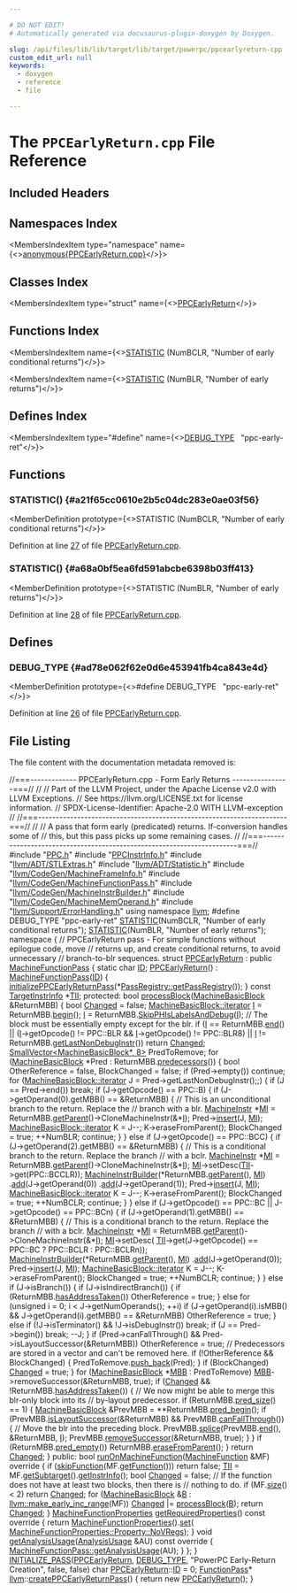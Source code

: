 ```yaml
---

# DO NOT EDIT!
# Automatically generated via docusaurus-plugin-doxygen by Doxygen.

slug: /api/files/lib/lib/target/lib/target/powerpc/ppcearlyreturn-cpp
custom_edit_url: null
keywords:
  - doxygen
  - reference
  - file

---
```





# The `PPCEarlyReturn.cpp` File Reference

<DoxygenPage pluginConfig={pluginConfig}>



## Included Headers

<IncludesList>
<IncludesListItem
  filePath="PPC.h"
  permalink="/docs/api/files/lib/lib/target/lib/target/powerpc/ppc-h"
  isLocal="true" />
<IncludesListItem
  filePath="PPCInstrInfo.h"
  permalink="/docs/api/files/lib/lib/target/lib/target/powerpc/ppcinstrinfo-h"
  isLocal="true" />
<IncludesListItem
  filePath="llvm/ADT/STLExtras.h"
  permalink="/docs/api/files/include/include/llvm/include/llvm/adt/stlextras-h"
  isLocal="true" />
<IncludesListItem
  filePath="llvm/ADT/Statistic.h"
  permalink="/docs/api/files/include/include/llvm/include/llvm/adt/statistic-h"
  isLocal="true" />
<IncludesListItem
  filePath="llvm/CodeGen/MachineFrameInfo.h"
  permalink="/docs/api/files/include/include/llvm/include/llvm/codegen/machineframeinfo-h"
  isLocal="true" />
<IncludesListItem
  filePath="llvm/CodeGen/MachineFunctionPass.h"
  permalink="/docs/api/files/include/include/llvm/include/llvm/codegen/machinefunctionpass-h"
  isLocal="true" />
<IncludesListItem
  filePath="llvm/CodeGen/MachineInstrBuilder.h"
  permalink="/docs/api/files/include/include/llvm/include/llvm/codegen/machineinstrbuilder-h"
  isLocal="true" />
<IncludesListItem
  filePath="llvm/CodeGen/MachineMemOperand.h"
  permalink="/docs/api/files/include/include/llvm/include/llvm/codegen/machinememoperand-h"
  isLocal="true" />
<IncludesListItem
  filePath="llvm/Support/ErrorHandling.h"
  permalink="/docs/api/files/include/include/llvm/include/llvm/support/errorhandling-h"
  isLocal="true" />
</IncludesList>

## Namespaces Index

<MembersIndex>

<MembersIndexItem
  type="namespace"
  name={<><a href="/docs/api/namespaces/anonymous-ppcearlyreturn-cpp-">anonymous&#123;PPCEarlyReturn.cpp&#125;</a></>}>
</MembersIndexItem>

</MembersIndex>

## Classes Index

<MembersIndex>

<MembersIndexItem
  type="struct"
  name={<><a href="/docs/api/structs/anonymous-namespace-ppcearlyreturn-cpp-/ppcearlyreturn">PPCEarlyReturn</a></>}>
</MembersIndexItem>

</MembersIndex>

## Functions Index

<MembersIndex>

<MembersIndexItem
  name={<><a href="#a21f65cc0610e2b5c04dc283e0ae03f56">STATISTIC</a> (NumBCLR, &quot;Number of early conditional returns&quot;)</>}>
</MembersIndexItem>

<MembersIndexItem
  name={<><a href="#a68a0bf5ea6fd591abcbe6398b03ff413">STATISTIC</a> (NumBLR, &quot;Number of early returns&quot;)</>}>
</MembersIndexItem>

</MembersIndex>

## Defines Index

<MembersIndex>

<MembersIndexItem
  type="#define"
  name={<><a href="#ad78e062f62e0d6e453941fb4ca843e4d">DEBUG&#95;TYPE</a>&nbsp;&nbsp;&nbsp;&quot;ppc-early-ret&quot;</>}>
</MembersIndexItem>

</MembersIndex>


<SectionDefinition>

## Functions

### STATISTIC() {#a21f65cc0610e2b5c04dc283e0ae03f56}

<MemberDefinition
  prototype={<>STATISTIC (NumBCLR, &quot;Number of early conditional returns&quot;)</>}>

Definition at line <a href="#l00027">27</a> of file <a href="/docs/api/files/lib/lib/target/lib/target/powerpc/ppcearlyreturn-cpp">PPCEarlyReturn.cpp</a>.
</MemberDefinition>

### STATISTIC() {#a68a0bf5ea6fd591abcbe6398b03ff413}

<MemberDefinition
  prototype={<>STATISTIC (NumBLR, &quot;Number of early returns&quot;)</>}>

Definition at line <a href="#l00028">28</a> of file <a href="/docs/api/files/lib/lib/target/lib/target/powerpc/ppcearlyreturn-cpp">PPCEarlyReturn.cpp</a>.
</MemberDefinition>

</SectionDefinition>

<SectionDefinition>

## Defines

### DEBUG&#95;TYPE {#ad78e062f62e0d6e453941fb4ca843e4d}

<MemberDefinition
  prototype={<>#define DEBUG&#95;TYPE&nbsp;&nbsp;&nbsp;&quot;ppc-early-ret&quot;</>}>

Definition at line <a href="#l00026">26</a> of file <a href="/docs/api/files/lib/lib/target/lib/target/powerpc/ppcearlyreturn-cpp">PPCEarlyReturn.cpp</a>.
</MemberDefinition>

</SectionDefinition>

## File Listing

The file content with the documentation metadata removed is:

<ProgramListing>

<Link id="l00001" /><CodeLine lineNumber="1"><Highlight kind="comment">//===------------- PPCEarlyReturn.cpp - Form Early Returns ----------------===//</Highlight><Highlight kind="normal"></Highlight></CodeLine>
<Link id="l00002" /><CodeLine lineNumber="2"><Highlight kind="normal"></Highlight><Highlight kind="comment">//</Highlight><Highlight kind="normal"></Highlight></CodeLine>
<Link id="l00003" /><CodeLine lineNumber="3"><Highlight kind="normal"></Highlight><Highlight kind="comment">// Part of the LLVM Project, under the Apache License v2.0 with LLVM Exceptions.</Highlight><Highlight kind="normal"></Highlight></CodeLine>
<Link id="l00004" /><CodeLine lineNumber="4"><Highlight kind="normal"></Highlight><Highlight kind="comment">// See https://llvm.org/LICENSE.txt for license information.</Highlight><Highlight kind="normal"></Highlight></CodeLine>
<Link id="l00005" /><CodeLine lineNumber="5"><Highlight kind="normal"></Highlight><Highlight kind="comment">// SPDX-License-Identifier: Apache-2.0 WITH LLVM-exception</Highlight><Highlight kind="normal"></Highlight></CodeLine>
<Link id="l00006" /><CodeLine lineNumber="6"><Highlight kind="normal"></Highlight><Highlight kind="comment">//</Highlight><Highlight kind="normal"></Highlight></CodeLine>
<Link id="l00007" /><CodeLine lineNumber="7"><Highlight kind="normal"></Highlight><Highlight kind="comment">//===----------------------------------------------------------------------===//</Highlight><Highlight kind="normal"></Highlight></CodeLine>
<Link id="l00008" /><CodeLine lineNumber="8"><Highlight kind="normal"></Highlight><Highlight kind="comment">//</Highlight><Highlight kind="normal"></Highlight></CodeLine>
<Link id="l00009" /><CodeLine lineNumber="9"><Highlight kind="normal"></Highlight><Highlight kind="comment">// A pass that form early (predicated) returns. If-conversion handles some of</Highlight><Highlight kind="normal"></Highlight></CodeLine>
<Link id="l00010" /><CodeLine lineNumber="10"><Highlight kind="normal"></Highlight><Highlight kind="comment">// this, but this pass picks up some remaining cases.</Highlight><Highlight kind="normal"></Highlight></CodeLine>
<Link id="l00011" /><CodeLine lineNumber="11"><Highlight kind="normal"></Highlight><Highlight kind="comment">//</Highlight><Highlight kind="normal"></Highlight></CodeLine>
<Link id="l00012" /><CodeLine lineNumber="12"><Highlight kind="normal"></Highlight><Highlight kind="comment">//===----------------------------------------------------------------------===//</Highlight><Highlight kind="normal"></Highlight></CodeLine>
<Link id="l00013" /><CodeLine lineNumber="13"><Highlight kind="normal"></Highlight></CodeLine>
<Link id="l00014" /><CodeLine lineNumber="14"><Highlight kind="normal"></Highlight><Highlight kind="preprocessor">#include &quot;<a href="/docs/api/files/lib/lib/target/lib/target/powerpc/ppc-h">PPC.h</a>&quot;</Highlight><Highlight kind="normal"></Highlight></CodeLine>
<Link id="l00015" /><CodeLine lineNumber="15"><Highlight kind="normal"></Highlight><Highlight kind="preprocessor">#include &quot;<a href="/docs/api/files/lib/lib/target/lib/target/powerpc/ppcinstrinfo-h">PPCInstrInfo.h</a>&quot;</Highlight><Highlight kind="normal"></Highlight></CodeLine>
<Link id="l00016" /><CodeLine lineNumber="16"><Highlight kind="normal"></Highlight><Highlight kind="preprocessor">#include &quot;<a href="/docs/api/files/include/include/llvm/include/llvm/adt/stlextras-h">llvm/ADT/STLExtras.h</a>&quot;</Highlight><Highlight kind="normal"></Highlight></CodeLine>
<Link id="l00017" /><CodeLine lineNumber="17"><Highlight kind="normal"></Highlight><Highlight kind="preprocessor">#include &quot;<a href="/docs/api/files/include/include/llvm/include/llvm/adt/statistic-h">llvm/ADT/Statistic.h</a>&quot;</Highlight><Highlight kind="normal"></Highlight></CodeLine>
<Link id="l00018" /><CodeLine lineNumber="18"><Highlight kind="normal"></Highlight><Highlight kind="preprocessor">#include &quot;<a href="/docs/api/files/include/include/llvm/include/llvm/codegen/machineframeinfo-h">llvm/CodeGen/MachineFrameInfo.h</a>&quot;</Highlight><Highlight kind="normal"></Highlight></CodeLine>
<Link id="l00019" /><CodeLine lineNumber="19"><Highlight kind="normal"></Highlight><Highlight kind="preprocessor">#include &quot;<a href="/docs/api/files/include/include/llvm/include/llvm/codegen/machinefunctionpass-h">llvm/CodeGen/MachineFunctionPass.h</a>&quot;</Highlight><Highlight kind="normal"></Highlight></CodeLine>
<Link id="l00020" /><CodeLine lineNumber="20"><Highlight kind="normal"></Highlight><Highlight kind="preprocessor">#include &quot;<a href="/docs/api/files/include/include/llvm/include/llvm/codegen/machineinstrbuilder-h">llvm/CodeGen/MachineInstrBuilder.h</a>&quot;</Highlight><Highlight kind="normal"></Highlight></CodeLine>
<Link id="l00021" /><CodeLine lineNumber="21"><Highlight kind="normal"></Highlight><Highlight kind="preprocessor">#include &quot;<a href="/docs/api/files/include/include/llvm/include/llvm/codegen/machinememoperand-h">llvm/CodeGen/MachineMemOperand.h</a>&quot;</Highlight><Highlight kind="normal"></Highlight></CodeLine>
<Link id="l00022" /><CodeLine lineNumber="22"><Highlight kind="normal"></Highlight><Highlight kind="preprocessor">#include &quot;<a href="/docs/api/files/include/include/llvm/include/llvm/support/errorhandling-h">llvm/Support/ErrorHandling.h</a>&quot;</Highlight><Highlight kind="normal"></Highlight></CodeLine>
<Link id="l00023" /><CodeLine lineNumber="23"><Highlight kind="normal"></Highlight></CodeLine>
<Link id="l00024" /><CodeLine lineNumber="24"><Highlight kind="normal"></Highlight><Highlight kind="keyword">using namespace </Highlight><Highlight kind="normal"><a href="/docs/api/namespaces/llvm">llvm</a>;</Highlight></CodeLine>
<Link id="l00025" /><CodeLine lineNumber="25"><Highlight kind="normal"></Highlight></CodeLine>
<Link id="l00026" /><CodeLine lineNumber="26" lineLink="#ad78e062f62e0d6e453941fb4ca843e4d"><Highlight kind="normal"></Highlight><Highlight kind="preprocessor">#define DEBUG&#95;TYPE &quot;ppc-early-ret&quot;</Highlight><Highlight kind="normal"></Highlight></CodeLine>
<Link id="l00027" /><CodeLine lineNumber="27" lineLink="#a21f65cc0610e2b5c04dc283e0ae03f56"><Highlight kind="normal"><a href="/docs/api/files/include/include/llvm/include/llvm/adt/statistic-h/#ad6117415b93e5675d5a6c8e1855b3b2f">STATISTIC</a>(NumBCLR, </Highlight><Highlight kind="stringliteral">&quot;Number of early conditional returns&quot;</Highlight><Highlight kind="normal">);</Highlight></CodeLine>
<Link id="l00028" /><CodeLine lineNumber="28" lineLink="#a68a0bf5ea6fd591abcbe6398b03ff413"><Highlight kind="normal"><a href="/docs/api/files/include/include/llvm/include/llvm/adt/statistic-h/#ad6117415b93e5675d5a6c8e1855b3b2f">STATISTIC</a>(NumBLR,  </Highlight><Highlight kind="stringliteral">&quot;Number of early returns&quot;</Highlight><Highlight kind="normal">);</Highlight></CodeLine>
<Link id="l00029" /><CodeLine lineNumber="29"><Highlight kind="normal"></Highlight></CodeLine>
<Link id="l00030" /><CodeLine lineNumber="30" lineLink="/docs/api/namespaces/anonymous-ppcearlyreturn-cpp-"><Highlight kind="normal"></Highlight><Highlight kind="keyword">namespace </Highlight><Highlight kind="normal">&#123;</Highlight></CodeLine>
<Link id="l00031" /><CodeLine lineNumber="31"><Highlight kind="normal">  </Highlight><Highlight kind="comment">// PPCEarlyReturn pass - For simple functions without epilogue code, move</Highlight><Highlight kind="normal"></Highlight></CodeLine>
<Link id="l00032" /><CodeLine lineNumber="32"><Highlight kind="normal">  </Highlight><Highlight kind="comment">// returns up, and create conditional returns, to avoid unnecessary</Highlight><Highlight kind="normal"></Highlight></CodeLine>
<Link id="l00033" /><CodeLine lineNumber="33"><Highlight kind="normal">  </Highlight><Highlight kind="comment">// branch-to-blr sequences.</Highlight><Highlight kind="normal"></Highlight></CodeLine>
<Link id="l00034" /><CodeLine lineNumber="34" lineLink="/docs/api/structs/anonymous-namespace-ppcearlyreturn-cpp-/ppcearlyreturn"><Highlight kind="normal">  </Highlight><Highlight kind="keyword">struct </Highlight><Highlight kind="normal"><a href="/docs/api/structs/anonymous-namespace-ppcearlyreturn-cpp-/ppcearlyreturn/#ad9c33ece6c51bcb4178dd310cf979e34">PPCEarlyReturn</a> : </Highlight><Highlight kind="keyword">public</Highlight><Highlight kind="normal"> <a href="/docs/api/classes/llvm/machinefunctionpass/#a29c81d2386f4a727c6d33413807530c8">MachineFunctionPass</a> &#123;</Highlight></CodeLine>
<Link id="l00035" /><CodeLine lineNumber="35" lineLink="/docs/api/structs/anonymous-namespace-ppcearlyreturn-cpp-/ppcearlyreturn/#a2d5b9d506e9f66ed99118716cdff832d"><Highlight kind="normal">    </Highlight><Highlight kind="keyword">static</Highlight><Highlight kind="normal"> </Highlight><Highlight kind="keywordtype">char</Highlight><Highlight kind="normal"> <a href="/docs/api/structs/anonymous-namespace-ppcearlyreturn-cpp-/ppcearlyreturn/#a2d5b9d506e9f66ed99118716cdff832d">ID</a>;</Highlight></CodeLine>
<Link id="l00036" /><CodeLine lineNumber="36" lineLink="/docs/api/structs/anonymous-namespace-ppcearlyreturn-cpp-/ppcearlyreturn/#ad9c33ece6c51bcb4178dd310cf979e34"><Highlight kind="normal">    <a href="/docs/api/structs/anonymous-namespace-ppcearlyreturn-cpp-/ppcearlyreturn/#ad9c33ece6c51bcb4178dd310cf979e34">PPCEarlyReturn</a>() : <a href="/docs/api/classes/llvm/machinefunctionpass/#a29c81d2386f4a727c6d33413807530c8">MachineFunctionPass</a>(<a href="/docs/api/structs/anonymous-namespace-ppcearlyreturn-cpp-/ppcearlyreturn/#a2d5b9d506e9f66ed99118716cdff832d">ID</a>) &#123;</Highlight></CodeLine>
<Link id="l00037" /><CodeLine lineNumber="37"><Highlight kind="normal">      <a href="/docs/api/namespaces/llvm/#a8e8e0d72a96950f105462783416e37e9">initializePPCEarlyReturnPass</a>(&#42;<a href="/docs/api/classes/llvm/passregistry/#a05a729900b76c89e808c6c3094921b2f">PassRegistry::getPassRegistry</a>());</Highlight></CodeLine>
<Link id="l00038" /><CodeLine lineNumber="38"><Highlight kind="normal">    &#125;</Highlight></CodeLine>
<Link id="l00039" /><CodeLine lineNumber="39"><Highlight kind="normal"></Highlight></CodeLine>
<Link id="l00040" /><CodeLine lineNumber="40" lineLink="/docs/api/structs/anonymous-namespace-ppcearlyreturn-cpp-/ppcearlyreturn/#a80d107c040b31fe437df41a3e35c21c9"><Highlight kind="normal">    </Highlight><Highlight kind="keyword">const</Highlight><Highlight kind="normal"> <a href="/docs/api/classes/llvm/targetinstrinfo">TargetInstrInfo</a> &#42;<a href="/docs/api/structs/anonymous-namespace-ppcearlyreturn-cpp-/ppcearlyreturn/#a80d107c040b31fe437df41a3e35c21c9">TII</a>;</Highlight></CodeLine>
<Link id="l00041" /><CodeLine lineNumber="41"><Highlight kind="normal"></Highlight></CodeLine>
<Link id="l00042" /><CodeLine lineNumber="42"><Highlight kind="normal"></Highlight><Highlight kind="keyword">protected</Highlight><Highlight kind="normal">:</Highlight></CodeLine>
<Link id="l00043" /><CodeLine lineNumber="43" lineLink="/docs/api/structs/anonymous-namespace-ppcearlyreturn-cpp-/ppcearlyreturn/#ae036500138a9ae1567af6b28547cf045"><Highlight kind="normal">    </Highlight><Highlight kind="keywordtype">bool</Highlight><Highlight kind="normal"> <a href="/docs/api/structs/anonymous-namespace-ppcearlyreturn-cpp-/ppcearlyreturn/#ae036500138a9ae1567af6b28547cf045">processBlock</a>(<a href="/docs/api/classes/llvm/machinebasicblock">MachineBasicBlock</a> &amp;ReturnMBB) &#123;</Highlight></CodeLine>
<Link id="l00044" /><CodeLine lineNumber="44"><Highlight kind="normal">      </Highlight><Highlight kind="keywordtype">bool</Highlight><Highlight kind="normal"> <a href="/docs/api/groups/arcopt/#gaa57b1a4e6a1c79233913139635169cf1">Changed</a> = </Highlight><Highlight kind="keyword">false</Highlight><Highlight kind="normal">;</Highlight></CodeLine>
<Link id="l00045" /><CodeLine lineNumber="45"><Highlight kind="normal"></Highlight></CodeLine>
<Link id="l00046" /><CodeLine lineNumber="46"><Highlight kind="normal">      <a href="/docs/api/classes/llvm/machinebasicblock/#ae34c996b58df9b9ce6695a0c8b70c533">MachineBasicBlock::iterator</a> <a href="/docs/api/files/lib/lib/support/md5-cpp/#ac0eafdc9ee161b71e7af98af736952fd">I</a> = ReturnMBB.<a href="/docs/api/classes/llvm/machinebasicblock/#ab2d91e7bec944efcbc39d8e30644f111">begin</a>();</Highlight></CodeLine>
<Link id="l00047" /><CodeLine lineNumber="47"><Highlight kind="normal">      <a href="/docs/api/files/lib/lib/support/md5-cpp/#ac0eafdc9ee161b71e7af98af736952fd">I</a> = ReturnMBB.<a href="/docs/api/classes/llvm/machinebasicblock/#a5d8a45757c9861d499cba1a0d54e2c1e">SkipPHIsLabelsAndDebug</a>(<a href="/docs/api/files/lib/lib/support/md5-cpp/#ac0eafdc9ee161b71e7af98af736952fd">I</a>);</Highlight></CodeLine>
<Link id="l00048" /><CodeLine lineNumber="48"><Highlight kind="normal"></Highlight></CodeLine>
<Link id="l00049" /><CodeLine lineNumber="49"><Highlight kind="normal">      </Highlight><Highlight kind="comment">// The block must be essentially empty except for the blr.</Highlight><Highlight kind="normal"></Highlight></CodeLine>
<Link id="l00050" /><CodeLine lineNumber="50"><Highlight kind="normal">      </Highlight><Highlight kind="keywordflow">if</Highlight><Highlight kind="normal"> (<a href="/docs/api/files/lib/lib/support/md5-cpp/#ac0eafdc9ee161b71e7af98af736952fd">I</a> == ReturnMBB.<a href="/docs/api/classes/llvm/machinebasicblock/#acbc921830578e2741be6549db716c0ce">end</a>() ||</Highlight></CodeLine>
<Link id="l00051" /><CodeLine lineNumber="51"><Highlight kind="normal">          (<a href="/docs/api/files/lib/lib/support/md5-cpp/#ac0eafdc9ee161b71e7af98af736952fd">I</a>-&gt;getOpcode() != PPC::BLR &amp;&amp; <a href="/docs/api/files/lib/lib/support/md5-cpp/#ac0eafdc9ee161b71e7af98af736952fd">I</a>-&gt;getOpcode() != PPC::BLR8) ||</Highlight></CodeLine>
<Link id="l00052" /><CodeLine lineNumber="52"><Highlight kind="normal">          <a href="/docs/api/files/lib/lib/support/md5-cpp/#ac0eafdc9ee161b71e7af98af736952fd">I</a> != ReturnMBB.<a href="/docs/api/classes/llvm/machinebasicblock/#ab8d7b8ff6803133d567fd4240e6364ce">getLastNonDebugInstr</a>())</Highlight></CodeLine>
<Link id="l00053" /><CodeLine lineNumber="53"><Highlight kind="normal">        </Highlight><Highlight kind="keywordflow">return</Highlight><Highlight kind="normal"> <a href="/docs/api/groups/arcopt/#gaa57b1a4e6a1c79233913139635169cf1">Changed</a>;</Highlight></CodeLine>
<Link id="l00054" /><CodeLine lineNumber="54"><Highlight kind="normal"></Highlight></CodeLine>
<Link id="l00055" /><CodeLine lineNumber="55"><Highlight kind="normal">      <a href="/docs/api/classes/llvm/smallvector">SmallVector&lt;MachineBasicBlock&#42;, 8&gt;</a> PredToRemove;</Highlight></CodeLine>
<Link id="l00056" /><CodeLine lineNumber="56"><Highlight kind="normal">      </Highlight><Highlight kind="keywordflow">for</Highlight><Highlight kind="normal"> (<a href="/docs/api/classes/llvm/machinebasicblock">MachineBasicBlock</a> &#42;Pred : ReturnMBB.<a href="/docs/api/classes/llvm/machinebasicblock/#addd80df79ba902914c7d8a52e3896b79">predecessors</a>()) &#123;</Highlight></CodeLine>
<Link id="l00057" /><CodeLine lineNumber="57"><Highlight kind="normal">        </Highlight><Highlight kind="keywordtype">bool</Highlight><Highlight kind="normal"> OtherReference = </Highlight><Highlight kind="keyword">false</Highlight><Highlight kind="normal">, BlockChanged = </Highlight><Highlight kind="keyword">false</Highlight><Highlight kind="normal">;</Highlight></CodeLine>
<Link id="l00058" /><CodeLine lineNumber="58"><Highlight kind="normal"></Highlight></CodeLine>
<Link id="l00059" /><CodeLine lineNumber="59"><Highlight kind="normal">        </Highlight><Highlight kind="keywordflow">if</Highlight><Highlight kind="normal"> (Pred-&gt;empty())</Highlight></CodeLine>
<Link id="l00060" /><CodeLine lineNumber="60"><Highlight kind="normal">          </Highlight><Highlight kind="keywordflow">continue</Highlight><Highlight kind="normal">;</Highlight></CodeLine>
<Link id="l00061" /><CodeLine lineNumber="61"><Highlight kind="normal"></Highlight></CodeLine>
<Link id="l00062" /><CodeLine lineNumber="62"><Highlight kind="normal">        </Highlight><Highlight kind="keywordflow">for</Highlight><Highlight kind="normal"> (<a href="/docs/api/classes/llvm/machinebasicblock/#ae34c996b58df9b9ce6695a0c8b70c533">MachineBasicBlock::iterator</a> J = Pred-&gt;getLastNonDebugInstr();;) &#123;</Highlight></CodeLine>
<Link id="l00063" /><CodeLine lineNumber="63"><Highlight kind="normal">          </Highlight><Highlight kind="keywordflow">if</Highlight><Highlight kind="normal"> (J == Pred-&gt;end())</Highlight></CodeLine>
<Link id="l00064" /><CodeLine lineNumber="64"><Highlight kind="normal">            </Highlight><Highlight kind="keywordflow">break</Highlight><Highlight kind="normal">;</Highlight></CodeLine>
<Link id="l00065" /><CodeLine lineNumber="65"><Highlight kind="normal"></Highlight></CodeLine>
<Link id="l00066" /><CodeLine lineNumber="66"><Highlight kind="normal">          </Highlight><Highlight kind="keywordflow">if</Highlight><Highlight kind="normal"> (J-&gt;getOpcode() == PPC::B) &#123;</Highlight></CodeLine>
<Link id="l00067" /><CodeLine lineNumber="67"><Highlight kind="normal">            </Highlight><Highlight kind="keywordflow">if</Highlight><Highlight kind="normal"> (J-&gt;getOperand(0).getMBB() == &amp;ReturnMBB) &#123;</Highlight></CodeLine>
<Link id="l00068" /><CodeLine lineNumber="68"><Highlight kind="normal">              </Highlight><Highlight kind="comment">// This is an unconditional branch to the return. Replace the</Highlight><Highlight kind="normal"></Highlight></CodeLine>
<Link id="l00069" /><CodeLine lineNumber="69"><Highlight kind="normal">              </Highlight><Highlight kind="comment">// branch with a blr.</Highlight><Highlight kind="normal"></Highlight></CodeLine>
<Link id="l00070" /><CodeLine lineNumber="70"><Highlight kind="normal">              <a href="/docs/api/classes/llvm/machineinstr">MachineInstr</a> &#42;<a href="/docs/api/files/lib/lib/codegen/lib/codegen/globalisel/irtranslator-cpp/#abe44dfdea65b4f7e11e0a608ab708b76">MI</a> = ReturnMBB.<a href="/docs/api/classes/llvm/machinebasicblock/#acf6442108e21e7e5379feb8962de65b7">getParent</a>()-&gt;CloneMachineInstr(&amp;&#42;<a href="/docs/api/files/lib/lib/support/md5-cpp/#ac0eafdc9ee161b71e7af98af736952fd">I</a>);</Highlight></CodeLine>
<Link id="l00071" /><CodeLine lineNumber="71"><Highlight kind="normal">              Pred-&gt;<a href="/docs/api/classes/llvm/machinefunction/#af4c0db6d503e0ba3b8e44067023ffbba">insert</a>(J, <a href="/docs/api/files/lib/lib/codegen/lib/codegen/globalisel/irtranslator-cpp/#abe44dfdea65b4f7e11e0a608ab708b76">MI</a>);</Highlight></CodeLine>
<Link id="l00072" /><CodeLine lineNumber="72"><Highlight kind="normal"></Highlight></CodeLine>
<Link id="l00073" /><CodeLine lineNumber="73"><Highlight kind="normal">              <a href="/docs/api/classes/llvm/machinebasicblock/#ae34c996b58df9b9ce6695a0c8b70c533">MachineBasicBlock::iterator</a> K = J--;</Highlight></CodeLine>
<Link id="l00074" /><CodeLine lineNumber="74"><Highlight kind="normal">              K-&gt;eraseFromParent();</Highlight></CodeLine>
<Link id="l00075" /><CodeLine lineNumber="75"><Highlight kind="normal">              BlockChanged = </Highlight><Highlight kind="keyword">true</Highlight><Highlight kind="normal">;</Highlight></CodeLine>
<Link id="l00076" /><CodeLine lineNumber="76"><Highlight kind="normal">              ++NumBLR;</Highlight></CodeLine>
<Link id="l00077" /><CodeLine lineNumber="77"><Highlight kind="normal">              </Highlight><Highlight kind="keywordflow">continue</Highlight><Highlight kind="normal">;</Highlight></CodeLine>
<Link id="l00078" /><CodeLine lineNumber="78"><Highlight kind="normal">            &#125;</Highlight></CodeLine>
<Link id="l00079" /><CodeLine lineNumber="79"><Highlight kind="normal">          &#125; </Highlight><Highlight kind="keywordflow">else</Highlight><Highlight kind="normal"> </Highlight><Highlight kind="keywordflow">if</Highlight><Highlight kind="normal"> (J-&gt;getOpcode() == PPC::BCC) &#123;</Highlight></CodeLine>
<Link id="l00080" /><CodeLine lineNumber="80"><Highlight kind="normal">            </Highlight><Highlight kind="keywordflow">if</Highlight><Highlight kind="normal"> (J-&gt;getOperand(2).getMBB() == &amp;ReturnMBB) &#123;</Highlight></CodeLine>
<Link id="l00081" /><CodeLine lineNumber="81"><Highlight kind="normal">              </Highlight><Highlight kind="comment">// This is a conditional branch to the return. Replace the branch</Highlight><Highlight kind="normal"></Highlight></CodeLine>
<Link id="l00082" /><CodeLine lineNumber="82"><Highlight kind="normal">              </Highlight><Highlight kind="comment">// with a bclr.</Highlight><Highlight kind="normal"></Highlight></CodeLine>
<Link id="l00083" /><CodeLine lineNumber="83"><Highlight kind="normal">              <a href="/docs/api/classes/llvm/machineinstr">MachineInstr</a> &#42;<a href="/docs/api/files/lib/lib/codegen/lib/codegen/globalisel/irtranslator-cpp/#abe44dfdea65b4f7e11e0a608ab708b76">MI</a> = ReturnMBB.<a href="/docs/api/classes/llvm/machinebasicblock/#acf6442108e21e7e5379feb8962de65b7">getParent</a>()-&gt;CloneMachineInstr(&amp;&#42;<a href="/docs/api/files/lib/lib/support/md5-cpp/#ac0eafdc9ee161b71e7af98af736952fd">I</a>);</Highlight></CodeLine>
<Link id="l00084" /><CodeLine lineNumber="84"><Highlight kind="normal">              <a href="/docs/api/files/lib/lib/codegen/lib/codegen/globalisel/irtranslator-cpp/#abe44dfdea65b4f7e11e0a608ab708b76">MI</a>-&gt;setDesc(<a href="/docs/api/structs/anonymous-namespace-ppcearlyreturn-cpp-/ppcearlyreturn/#a80d107c040b31fe437df41a3e35c21c9">TII</a>-&gt;get(PPC::BCCLR));</Highlight></CodeLine>
<Link id="l00085" /><CodeLine lineNumber="85"><Highlight kind="normal">              <a href="/docs/api/classes/llvm/machineinstrbuilder">MachineInstrBuilder</a>(&#42;ReturnMBB.<a href="/docs/api/classes/llvm/machinebasicblock/#acf6442108e21e7e5379feb8962de65b7">getParent</a>(), <a href="/docs/api/files/lib/lib/codegen/lib/codegen/globalisel/irtranslator-cpp/#abe44dfdea65b4f7e11e0a608ab708b76">MI</a>)</Highlight></CodeLine>
<Link id="l00086" /><CodeLine lineNumber="86"><Highlight kind="normal">                  .<a href="/docs/api/classes/llvm/machineinstrbuilder/#a713eab58694282971c413a0d6de5975c">add</a>(J-&gt;getOperand(0))</Highlight></CodeLine>
<Link id="l00087" /><CodeLine lineNumber="87"><Highlight kind="normal">                  .<a href="/docs/api/classes/llvm/machineinstrbuilder/#a713eab58694282971c413a0d6de5975c">add</a>(J-&gt;getOperand(1));</Highlight></CodeLine>
<Link id="l00088" /><CodeLine lineNumber="88"><Highlight kind="normal">              Pred-&gt;<a href="/docs/api/classes/llvm/machineinstr/#a904f484cd7cfe20a0e7673399c88cc3c">insert</a>(J, <a href="/docs/api/files/lib/lib/codegen/lib/codegen/globalisel/irtranslator-cpp/#abe44dfdea65b4f7e11e0a608ab708b76">MI</a>);</Highlight></CodeLine>
<Link id="l00089" /><CodeLine lineNumber="89"><Highlight kind="normal"></Highlight></CodeLine>
<Link id="l00090" /><CodeLine lineNumber="90"><Highlight kind="normal">              <a href="/docs/api/classes/llvm/machinebasicblock/#ae34c996b58df9b9ce6695a0c8b70c533">MachineBasicBlock::iterator</a> K = J--;</Highlight></CodeLine>
<Link id="l00091" /><CodeLine lineNumber="91"><Highlight kind="normal">              K-&gt;eraseFromParent();</Highlight></CodeLine>
<Link id="l00092" /><CodeLine lineNumber="92"><Highlight kind="normal">              BlockChanged = </Highlight><Highlight kind="keyword">true</Highlight><Highlight kind="normal">;</Highlight></CodeLine>
<Link id="l00093" /><CodeLine lineNumber="93"><Highlight kind="normal">              ++NumBCLR;</Highlight></CodeLine>
<Link id="l00094" /><CodeLine lineNumber="94"><Highlight kind="normal">              </Highlight><Highlight kind="keywordflow">continue</Highlight><Highlight kind="normal">;</Highlight></CodeLine>
<Link id="l00095" /><CodeLine lineNumber="95"><Highlight kind="normal">            &#125;</Highlight></CodeLine>
<Link id="l00096" /><CodeLine lineNumber="96"><Highlight kind="normal">          &#125; </Highlight><Highlight kind="keywordflow">else</Highlight><Highlight kind="normal"> </Highlight><Highlight kind="keywordflow">if</Highlight><Highlight kind="normal"> (J-&gt;getOpcode() == PPC::BC || J-&gt;getOpcode() == PPC::BCn) &#123;</Highlight></CodeLine>
<Link id="l00097" /><CodeLine lineNumber="97"><Highlight kind="normal">            </Highlight><Highlight kind="keywordflow">if</Highlight><Highlight kind="normal"> (J-&gt;getOperand(1).getMBB() == &amp;ReturnMBB) &#123;</Highlight></CodeLine>
<Link id="l00098" /><CodeLine lineNumber="98"><Highlight kind="normal">              </Highlight><Highlight kind="comment">// This is a conditional branch to the return. Replace the branch</Highlight><Highlight kind="normal"></Highlight></CodeLine>
<Link id="l00099" /><CodeLine lineNumber="99"><Highlight kind="normal">              </Highlight><Highlight kind="comment">// with a bclr.</Highlight><Highlight kind="normal"></Highlight></CodeLine>
<Link id="l00100" /><CodeLine lineNumber="100"><Highlight kind="normal">              <a href="/docs/api/classes/llvm/machineinstr">MachineInstr</a> &#42;<a href="/docs/api/files/lib/lib/codegen/lib/codegen/globalisel/irtranslator-cpp/#abe44dfdea65b4f7e11e0a608ab708b76">MI</a> = ReturnMBB.<a href="/docs/api/classes/llvm/machinebasicblock/#acf6442108e21e7e5379feb8962de65b7">getParent</a>()-&gt;CloneMachineInstr(&amp;&#42;<a href="/docs/api/files/lib/lib/support/md5-cpp/#ac0eafdc9ee161b71e7af98af736952fd">I</a>);</Highlight></CodeLine>
<Link id="l00101" /><CodeLine lineNumber="101"><Highlight kind="normal">              <a href="/docs/api/files/lib/lib/codegen/lib/codegen/globalisel/irtranslator-cpp/#abe44dfdea65b4f7e11e0a608ab708b76">MI</a>-&gt;setDesc(</Highlight></CodeLine>
<Link id="l00102" /><CodeLine lineNumber="102"><Highlight kind="normal">                  <a href="/docs/api/structs/anonymous-namespace-ppcearlyreturn-cpp-/ppcearlyreturn/#a80d107c040b31fe437df41a3e35c21c9">TII</a>-&gt;get(J-&gt;getOpcode() == PPC::BC ? PPC::BCLR : PPC::BCLRn));</Highlight></CodeLine>
<Link id="l00103" /><CodeLine lineNumber="103"><Highlight kind="normal">              <a href="/docs/api/classes/llvm/machineinstrbuilder">MachineInstrBuilder</a>(&#42;ReturnMBB.<a href="/docs/api/classes/llvm/machinebasicblock/#acf6442108e21e7e5379feb8962de65b7">getParent</a>(), <a href="/docs/api/files/lib/lib/codegen/lib/codegen/globalisel/irtranslator-cpp/#abe44dfdea65b4f7e11e0a608ab708b76">MI</a>)</Highlight></CodeLine>
<Link id="l00104" /><CodeLine lineNumber="104"><Highlight kind="normal">                  .<a href="/docs/api/classes/llvm/machineinstrbuilder/#a713eab58694282971c413a0d6de5975c">add</a>(J-&gt;getOperand(0));</Highlight></CodeLine>
<Link id="l00105" /><CodeLine lineNumber="105"><Highlight kind="normal">              Pred-&gt;<a href="/docs/api/classes/llvm/machineinstr/#a904f484cd7cfe20a0e7673399c88cc3c">insert</a>(J, <a href="/docs/api/files/lib/lib/codegen/lib/codegen/globalisel/irtranslator-cpp/#abe44dfdea65b4f7e11e0a608ab708b76">MI</a>);</Highlight></CodeLine>
<Link id="l00106" /><CodeLine lineNumber="106"><Highlight kind="normal"></Highlight></CodeLine>
<Link id="l00107" /><CodeLine lineNumber="107"><Highlight kind="normal">              <a href="/docs/api/classes/llvm/machinebasicblock/#ae34c996b58df9b9ce6695a0c8b70c533">MachineBasicBlock::iterator</a> K = J--;</Highlight></CodeLine>
<Link id="l00108" /><CodeLine lineNumber="108"><Highlight kind="normal">              K-&gt;eraseFromParent();</Highlight></CodeLine>
<Link id="l00109" /><CodeLine lineNumber="109"><Highlight kind="normal">              BlockChanged = </Highlight><Highlight kind="keyword">true</Highlight><Highlight kind="normal">;</Highlight></CodeLine>
<Link id="l00110" /><CodeLine lineNumber="110"><Highlight kind="normal">              ++NumBCLR;</Highlight></CodeLine>
<Link id="l00111" /><CodeLine lineNumber="111"><Highlight kind="normal">              </Highlight><Highlight kind="keywordflow">continue</Highlight><Highlight kind="normal">;</Highlight></CodeLine>
<Link id="l00112" /><CodeLine lineNumber="112"><Highlight kind="normal">            &#125;</Highlight></CodeLine>
<Link id="l00113" /><CodeLine lineNumber="113"><Highlight kind="normal">          &#125; </Highlight><Highlight kind="keywordflow">else</Highlight><Highlight kind="normal"> </Highlight><Highlight kind="keywordflow">if</Highlight><Highlight kind="normal"> (J-&gt;isBranch()) &#123;</Highlight></CodeLine>
<Link id="l00114" /><CodeLine lineNumber="114"><Highlight kind="normal">            </Highlight><Highlight kind="keywordflow">if</Highlight><Highlight kind="normal"> (J-&gt;isIndirectBranch()) &#123;</Highlight></CodeLine>
<Link id="l00115" /><CodeLine lineNumber="115"><Highlight kind="normal">              </Highlight><Highlight kind="keywordflow">if</Highlight><Highlight kind="normal"> (ReturnMBB.<a href="/docs/api/classes/llvm/machinebasicblock/#a86ae593fc791eda3aae24bd9d6df2322">hasAddressTaken</a>())</Highlight></CodeLine>
<Link id="l00116" /><CodeLine lineNumber="116"><Highlight kind="normal">                OtherReference = </Highlight><Highlight kind="keyword">true</Highlight><Highlight kind="normal">;</Highlight></CodeLine>
<Link id="l00117" /><CodeLine lineNumber="117"><Highlight kind="normal">            &#125; </Highlight><Highlight kind="keywordflow">else</Highlight><Highlight kind="normal"></Highlight></CodeLine>
<Link id="l00118" /><CodeLine lineNumber="118"><Highlight kind="normal">              </Highlight><Highlight kind="keywordflow">for</Highlight><Highlight kind="normal"> (</Highlight><Highlight kind="keywordtype">unsigned</Highlight><Highlight kind="normal"> i = 0; i &lt; J-&gt;getNumOperands(); ++i)</Highlight></CodeLine>
<Link id="l00119" /><CodeLine lineNumber="119"><Highlight kind="normal">                </Highlight><Highlight kind="keywordflow">if</Highlight><Highlight kind="normal"> (J-&gt;getOperand(i).isMBB() &amp;&amp;</Highlight></CodeLine>
<Link id="l00120" /><CodeLine lineNumber="120"><Highlight kind="normal">                    J-&gt;getOperand(i).getMBB() == &amp;ReturnMBB)</Highlight></CodeLine>
<Link id="l00121" /><CodeLine lineNumber="121"><Highlight kind="normal">                  OtherReference = </Highlight><Highlight kind="keyword">true</Highlight><Highlight kind="normal">;</Highlight></CodeLine>
<Link id="l00122" /><CodeLine lineNumber="122"><Highlight kind="normal">          &#125; </Highlight><Highlight kind="keywordflow">else</Highlight><Highlight kind="normal"> </Highlight><Highlight kind="keywordflow">if</Highlight><Highlight kind="normal"> (!J-&gt;isTerminator() &amp;&amp; !J-&gt;isDebugInstr())</Highlight></CodeLine>
<Link id="l00123" /><CodeLine lineNumber="123"><Highlight kind="normal">            </Highlight><Highlight kind="keywordflow">break</Highlight><Highlight kind="normal">;</Highlight></CodeLine>
<Link id="l00124" /><CodeLine lineNumber="124"><Highlight kind="normal"></Highlight></CodeLine>
<Link id="l00125" /><CodeLine lineNumber="125"><Highlight kind="normal">          </Highlight><Highlight kind="keywordflow">if</Highlight><Highlight kind="normal"> (J == Pred-&gt;begin())</Highlight></CodeLine>
<Link id="l00126" /><CodeLine lineNumber="126"><Highlight kind="normal">            </Highlight><Highlight kind="keywordflow">break</Highlight><Highlight kind="normal">;</Highlight></CodeLine>
<Link id="l00127" /><CodeLine lineNumber="127"><Highlight kind="normal"></Highlight></CodeLine>
<Link id="l00128" /><CodeLine lineNumber="128"><Highlight kind="normal">          --J;</Highlight></CodeLine>
<Link id="l00129" /><CodeLine lineNumber="129"><Highlight kind="normal">        &#125;</Highlight></CodeLine>
<Link id="l00130" /><CodeLine lineNumber="130"><Highlight kind="normal"></Highlight></CodeLine>
<Link id="l00131" /><CodeLine lineNumber="131"><Highlight kind="normal">        </Highlight><Highlight kind="keywordflow">if</Highlight><Highlight kind="normal"> (Pred-&gt;canFallThrough() &amp;&amp; Pred-&gt;isLayoutSuccessor(&amp;ReturnMBB))</Highlight></CodeLine>
<Link id="l00132" /><CodeLine lineNumber="132"><Highlight kind="normal">          OtherReference = </Highlight><Highlight kind="keyword">true</Highlight><Highlight kind="normal">;</Highlight></CodeLine>
<Link id="l00133" /><CodeLine lineNumber="133"><Highlight kind="normal"></Highlight></CodeLine>
<Link id="l00134" /><CodeLine lineNumber="134"><Highlight kind="normal">        </Highlight><Highlight kind="comment">// Predecessors are stored in a vector and can&#39;t be removed here.</Highlight><Highlight kind="normal"></Highlight></CodeLine>
<Link id="l00135" /><CodeLine lineNumber="135"><Highlight kind="normal">        </Highlight><Highlight kind="keywordflow">if</Highlight><Highlight kind="normal"> (!OtherReference &amp;&amp; BlockChanged) &#123;</Highlight></CodeLine>
<Link id="l00136" /><CodeLine lineNumber="136"><Highlight kind="normal">          PredToRemove.<a href="/docs/api/classes/llvm/smallvectortemplatebase/#af42bfbc067df27c19ee2fc859df58799">push&#95;back</a>(Pred);</Highlight></CodeLine>
<Link id="l00137" /><CodeLine lineNumber="137"><Highlight kind="normal">        &#125;</Highlight></CodeLine>
<Link id="l00138" /><CodeLine lineNumber="138"><Highlight kind="normal"></Highlight></CodeLine>
<Link id="l00139" /><CodeLine lineNumber="139"><Highlight kind="normal">        </Highlight><Highlight kind="keywordflow">if</Highlight><Highlight kind="normal"> (BlockChanged)</Highlight></CodeLine>
<Link id="l00140" /><CodeLine lineNumber="140"><Highlight kind="normal">          <a href="/docs/api/groups/arcopt/#gaa57b1a4e6a1c79233913139635169cf1">Changed</a> = </Highlight><Highlight kind="keyword">true</Highlight><Highlight kind="normal">;</Highlight></CodeLine>
<Link id="l00141" /><CodeLine lineNumber="141"><Highlight kind="normal">      &#125;</Highlight></CodeLine>
<Link id="l00142" /><CodeLine lineNumber="142"><Highlight kind="normal"></Highlight></CodeLine>
<Link id="l00143" /><CodeLine lineNumber="143"><Highlight kind="normal">      </Highlight><Highlight kind="keywordflow">for</Highlight><Highlight kind="normal"> (<a href="/docs/api/classes/llvm/machinebasicblock">MachineBasicBlock</a> &#42;<a href="/docs/api/files/lib/lib/target/lib/target/arm/armslshardening-cpp/#a5958512eae2979bd2eb383977996a600">MBB</a> : PredToRemove)</Highlight></CodeLine>
<Link id="l00144" /><CodeLine lineNumber="144"><Highlight kind="normal">        <a href="/docs/api/files/lib/lib/target/lib/target/arm/armslshardening-cpp/#a5958512eae2979bd2eb383977996a600">MBB</a>-&gt;removeSuccessor(&amp;ReturnMBB, </Highlight><Highlight kind="keyword">true</Highlight><Highlight kind="normal">);</Highlight></CodeLine>
<Link id="l00145" /><CodeLine lineNumber="145"><Highlight kind="normal"></Highlight></CodeLine>
<Link id="l00146" /><CodeLine lineNumber="146"><Highlight kind="normal">      </Highlight><Highlight kind="keywordflow">if</Highlight><Highlight kind="normal"> (<a href="/docs/api/groups/arcopt/#gaa57b1a4e6a1c79233913139635169cf1">Changed</a> &amp;&amp; !ReturnMBB.<a href="/docs/api/classes/llvm/machinebasicblock/#a86ae593fc791eda3aae24bd9d6df2322">hasAddressTaken</a>()) &#123;</Highlight></CodeLine>
<Link id="l00147" /><CodeLine lineNumber="147"><Highlight kind="normal">        </Highlight><Highlight kind="comment">// We now might be able to merge this blr-only block into its</Highlight><Highlight kind="normal"></Highlight></CodeLine>
<Link id="l00148" /><CodeLine lineNumber="148"><Highlight kind="normal">        </Highlight><Highlight kind="comment">// by-layout predecessor.</Highlight><Highlight kind="normal"></Highlight></CodeLine>
<Link id="l00149" /><CodeLine lineNumber="149"><Highlight kind="normal">        </Highlight><Highlight kind="keywordflow">if</Highlight><Highlight kind="normal"> (ReturnMBB.<a href="/docs/api/classes/llvm/machinebasicblock/#a03936a9b37da541420049422204ab206">pred&#95;size</a>() == 1) &#123;</Highlight></CodeLine>
<Link id="l00150" /><CodeLine lineNumber="150"><Highlight kind="normal">          <a href="/docs/api/classes/llvm/machinebasicblock">MachineBasicBlock</a> &amp;PrevMBB = &#42;&#42;ReturnMBB.<a href="/docs/api/classes/llvm/machinebasicblock/#ab644fcf07a4c2708333cf66276282357">pred&#95;begin</a>();</Highlight></CodeLine>
<Link id="l00151" /><CodeLine lineNumber="151"><Highlight kind="normal">          </Highlight><Highlight kind="keywordflow">if</Highlight><Highlight kind="normal"> (PrevMBB.<a href="/docs/api/classes/llvm/machinebasicblock/#abd85c9d7c51eb515a550069e9ad9445e">isLayoutSuccessor</a>(&amp;ReturnMBB) &amp;&amp; PrevMBB.<a href="/docs/api/classes/llvm/machinebasicblock/#a5ffb77c69d69a5beff906caaecfd7be4">canFallThrough</a>()) &#123;</Highlight></CodeLine>
<Link id="l00152" /><CodeLine lineNumber="152"><Highlight kind="normal">            </Highlight><Highlight kind="comment">// Move the blr into the preceding block.</Highlight><Highlight kind="normal"></Highlight></CodeLine>
<Link id="l00153" /><CodeLine lineNumber="153"><Highlight kind="normal">            PrevMBB.<a href="/docs/api/classes/llvm/machinebasicblock/#adf0023bdc4f05a7849c35b1c859580d8">splice</a>(PrevMBB.<a href="/docs/api/classes/llvm/machinebasicblock/#acbc921830578e2741be6549db716c0ce">end</a>(), &amp;ReturnMBB, <a href="/docs/api/files/lib/lib/support/md5-cpp/#ac0eafdc9ee161b71e7af98af736952fd">I</a>);</Highlight></CodeLine>
<Link id="l00154" /><CodeLine lineNumber="154"><Highlight kind="normal">            PrevMBB.<a href="/docs/api/classes/llvm/machinebasicblock/#aa7114bb360b922025e7a4fec442676db">removeSuccessor</a>(&amp;ReturnMBB, </Highlight><Highlight kind="keyword">true</Highlight><Highlight kind="normal">);</Highlight></CodeLine>
<Link id="l00155" /><CodeLine lineNumber="155"><Highlight kind="normal">          &#125;</Highlight></CodeLine>
<Link id="l00156" /><CodeLine lineNumber="156"><Highlight kind="normal">        &#125;</Highlight></CodeLine>
<Link id="l00157" /><CodeLine lineNumber="157"><Highlight kind="normal"></Highlight></CodeLine>
<Link id="l00158" /><CodeLine lineNumber="158"><Highlight kind="normal">        </Highlight><Highlight kind="keywordflow">if</Highlight><Highlight kind="normal"> (ReturnMBB.<a href="/docs/api/classes/llvm/machinebasicblock/#a877507fda31c207ec36a018784369708">pred&#95;empty</a>())</Highlight></CodeLine>
<Link id="l00159" /><CodeLine lineNumber="159"><Highlight kind="normal">          ReturnMBB.<a href="/docs/api/classes/llvm/machinebasicblock/#ac421fe6513e43aedbba712e4a981744e">eraseFromParent</a>();</Highlight></CodeLine>
<Link id="l00160" /><CodeLine lineNumber="160"><Highlight kind="normal">      &#125;</Highlight></CodeLine>
<Link id="l00161" /><CodeLine lineNumber="161"><Highlight kind="normal"></Highlight></CodeLine>
<Link id="l00162" /><CodeLine lineNumber="162"><Highlight kind="normal">      </Highlight><Highlight kind="keywordflow">return</Highlight><Highlight kind="normal"> <a href="/docs/api/groups/arcopt/#gaa57b1a4e6a1c79233913139635169cf1">Changed</a>;</Highlight></CodeLine>
<Link id="l00163" /><CodeLine lineNumber="163"><Highlight kind="normal">    &#125;</Highlight></CodeLine>
<Link id="l00164" /><CodeLine lineNumber="164"><Highlight kind="normal"></Highlight></CodeLine>
<Link id="l00165" /><CodeLine lineNumber="165"><Highlight kind="normal"></Highlight><Highlight kind="keyword">public</Highlight><Highlight kind="normal">:</Highlight></CodeLine>
<Link id="l00166" /><CodeLine lineNumber="166" lineLink="/docs/api/structs/anonymous-namespace-ppcearlyreturn-cpp-/ppcearlyreturn/#a93f0e6a8ab3a0e240422fdbd8696b4ec"><Highlight kind="normal">    </Highlight><Highlight kind="keywordtype">bool</Highlight><Highlight kind="normal"> <a href="/docs/api/structs/anonymous-namespace-ppcearlyreturn-cpp-/ppcearlyreturn/#a93f0e6a8ab3a0e240422fdbd8696b4ec">runOnMachineFunction</a>(<a href="/docs/api/classes/llvm/machinefunction">MachineFunction</a> &amp;MF)</Highlight><Highlight kind="keyword"> override </Highlight><Highlight kind="normal">&#123;</Highlight></CodeLine>
<Link id="l00167" /><CodeLine lineNumber="167"><Highlight kind="normal">      </Highlight><Highlight kind="keywordflow">if</Highlight><Highlight kind="normal"> (<a href="/docs/api/classes/llvm/functionpass/#af9f5f511d75e16f09a5520cb9444cfa8">skipFunction</a>(MF.<a href="/docs/api/classes/llvm/machinefunction/#a977ddce262de45c645be23d951066351">getFunction</a>()))</Highlight></CodeLine>
<Link id="l00168" /><CodeLine lineNumber="168"><Highlight kind="normal">        </Highlight><Highlight kind="keywordflow">return</Highlight><Highlight kind="normal"> </Highlight><Highlight kind="keyword">false</Highlight><Highlight kind="normal">;</Highlight></CodeLine>
<Link id="l00169" /><CodeLine lineNumber="169"><Highlight kind="normal"></Highlight></CodeLine>
<Link id="l00170" /><CodeLine lineNumber="170"><Highlight kind="normal">      <a href="/docs/api/structs/anonymous-namespace-ppcearlyreturn-cpp-/ppcearlyreturn/#a80d107c040b31fe437df41a3e35c21c9">TII</a> = MF.<a href="/docs/api/classes/llvm/machinefunction/#a3825368aca2bc1550d173660df4da6a6">getSubtarget</a>().<a href="/docs/api/classes/llvm/targetsubtargetinfo/#acd858ed72f11db9444617740c3622608">getInstrInfo</a>();</Highlight></CodeLine>
<Link id="l00171" /><CodeLine lineNumber="171"><Highlight kind="normal"></Highlight></CodeLine>
<Link id="l00172" /><CodeLine lineNumber="172"><Highlight kind="normal">      </Highlight><Highlight kind="keywordtype">bool</Highlight><Highlight kind="normal"> <a href="/docs/api/groups/arcopt/#gaa57b1a4e6a1c79233913139635169cf1">Changed</a> = </Highlight><Highlight kind="keyword">false</Highlight><Highlight kind="normal">;</Highlight></CodeLine>
<Link id="l00173" /><CodeLine lineNumber="173"><Highlight kind="normal"></Highlight></CodeLine>
<Link id="l00174" /><CodeLine lineNumber="174"><Highlight kind="normal">      </Highlight><Highlight kind="comment">// If the function does not have at least two blocks, then there is</Highlight><Highlight kind="normal"></Highlight></CodeLine>
<Link id="l00175" /><CodeLine lineNumber="175"><Highlight kind="normal">      </Highlight><Highlight kind="comment">// nothing to do.</Highlight><Highlight kind="normal"></Highlight></CodeLine>
<Link id="l00176" /><CodeLine lineNumber="176"><Highlight kind="normal">      </Highlight><Highlight kind="keywordflow">if</Highlight><Highlight kind="normal"> (MF.<a href="/docs/api/classes/llvm/machinefunction/#a7d2ce2106f9f7cf8f45c7c3c116ef43d">size</a>() &lt; 2)</Highlight></CodeLine>
<Link id="l00177" /><CodeLine lineNumber="177"><Highlight kind="normal">        </Highlight><Highlight kind="keywordflow">return</Highlight><Highlight kind="normal"> <a href="/docs/api/groups/arcopt/#gaa57b1a4e6a1c79233913139635169cf1">Changed</a>;</Highlight></CodeLine>
<Link id="l00178" /><CodeLine lineNumber="178"><Highlight kind="normal"></Highlight></CodeLine>
<Link id="l00179" /><CodeLine lineNumber="179"><Highlight kind="normal">      </Highlight><Highlight kind="keywordflow">for</Highlight><Highlight kind="normal"> (<a href="/docs/api/classes/llvm/machinebasicblock">MachineBasicBlock</a> &amp;<a href="/docs/api/files/lib/lib/ir/builtingcs-cpp/#ae76959fe811ba090de4cba69ac00f1da">B</a> : <a href="/docs/api/namespaces/llvm/#a3d2cdc4a0db233678e7141c9d6ea3419">llvm::make&#95;early&#95;inc&#95;range</a>(MF))</Highlight></CodeLine>
<Link id="l00180" /><CodeLine lineNumber="180"><Highlight kind="normal">        <a href="/docs/api/groups/arcopt/#gaa57b1a4e6a1c79233913139635169cf1">Changed</a> |= <a href="/docs/api/structs/anonymous-namespace-ppcearlyreturn-cpp-/ppcearlyreturn/#ae036500138a9ae1567af6b28547cf045">processBlock</a>(<a href="/docs/api/files/lib/lib/ir/builtingcs-cpp/#ae76959fe811ba090de4cba69ac00f1da">B</a>);</Highlight></CodeLine>
<Link id="l00181" /><CodeLine lineNumber="181"><Highlight kind="normal"></Highlight></CodeLine>
<Link id="l00182" /><CodeLine lineNumber="182"><Highlight kind="normal">      </Highlight><Highlight kind="keywordflow">return</Highlight><Highlight kind="normal"> <a href="/docs/api/groups/arcopt/#gaa57b1a4e6a1c79233913139635169cf1">Changed</a>;</Highlight></CodeLine>
<Link id="l00183" /><CodeLine lineNumber="183"><Highlight kind="normal">    &#125;</Highlight></CodeLine>
<Link id="l00184" /><CodeLine lineNumber="184"><Highlight kind="normal"></Highlight></CodeLine>
<Link id="l00185" /><CodeLine lineNumber="185" lineLink="/docs/api/structs/anonymous-namespace-ppcearlyreturn-cpp-/ppcearlyreturn/#a40be9759a2ed8e79a4bacea30cd3e06f"><Highlight kind="normal">    <a href="/docs/api/classes/llvm/machinefunctionproperties">MachineFunctionProperties</a> <a href="/docs/api/structs/anonymous-namespace-ppcearlyreturn-cpp-/ppcearlyreturn/#a40be9759a2ed8e79a4bacea30cd3e06f">getRequiredProperties</a>()</Highlight><Highlight kind="keyword"> const override </Highlight><Highlight kind="normal">&#123;</Highlight></CodeLine>
<Link id="l00186" /><CodeLine lineNumber="186"><Highlight kind="normal">      </Highlight><Highlight kind="keywordflow">return</Highlight><Highlight kind="normal"> <a href="/docs/api/classes/llvm/machinefunctionproperties">MachineFunctionProperties</a>().<a href="/docs/api/classes/llvm/machinefunctionproperties/#aa7780563d7ca260d0ae67d957b56427f">set</a>(</Highlight></CodeLine>
<Link id="l00187" /><CodeLine lineNumber="187"><Highlight kind="normal">          <a href="/docs/api/classes/llvm/machinefunctionproperties/#ad85237c6c667e4713efe8921e9c32ac1a72f7d830dd5ddb30f06d8e9639558ac3">MachineFunctionProperties::Property::NoVRegs</a>);</Highlight></CodeLine>
<Link id="l00188" /><CodeLine lineNumber="188"><Highlight kind="normal">    &#125;</Highlight></CodeLine>
<Link id="l00189" /><CodeLine lineNumber="189"><Highlight kind="normal"></Highlight></CodeLine>
<Link id="l00190" /><CodeLine lineNumber="190" lineLink="/docs/api/structs/anonymous-namespace-ppcearlyreturn-cpp-/ppcearlyreturn/#a1143f15cf41d0d73ebdb5f5054af4541"><Highlight kind="normal">    </Highlight><Highlight kind="keywordtype">void</Highlight><Highlight kind="normal"> <a href="/docs/api/structs/anonymous-namespace-ppcearlyreturn-cpp-/ppcearlyreturn/#a1143f15cf41d0d73ebdb5f5054af4541">getAnalysisUsage</a>(<a href="/docs/api/classes/llvm/analysisusage">AnalysisUsage</a> &amp;AU)</Highlight><Highlight kind="keyword"> const override </Highlight><Highlight kind="normal">&#123;</Highlight></CodeLine>
<Link id="l00191" /><CodeLine lineNumber="191"><Highlight kind="normal">      <a href="/docs/api/classes/llvm/machinefunctionpass/#a864fd57b4304ef933b3281d0ef85a88e">MachineFunctionPass::getAnalysisUsage</a>(AU);</Highlight></CodeLine>
<Link id="l00192" /><CodeLine lineNumber="192"><Highlight kind="normal">    &#125;</Highlight></CodeLine>
<Link id="l00193" /><CodeLine lineNumber="193"><Highlight kind="normal">  &#125;;</Highlight></CodeLine>
<Link id="l00194" /><CodeLine lineNumber="194"><Highlight kind="normal">&#125;</Highlight></CodeLine>
<Link id="l00195" /><CodeLine lineNumber="195"><Highlight kind="normal"></Highlight></CodeLine>
<Link id="l00196" /><CodeLine lineNumber="196"><Highlight kind="normal"><a href="/docs/api/files/include/include/llvm/passsupport-h/#af807c9595d50b45c0008924c4679c85c">INITIALIZE&#95;PASS</a>(<a href="/docs/api/structs/anonymous-namespace-ppcearlyreturn-cpp-/ppcearlyreturn/#ad9c33ece6c51bcb4178dd310cf979e34">PPCEarlyReturn</a>, <a href="/docs/api/files/include/include/llvm/include/llvm/adt/genericcycleimpl-h/#ad78e062f62e0d6e453941fb4ca843e4d">DEBUG&#95;TYPE</a>,</Highlight></CodeLine>
<Link id="l00197" /><CodeLine lineNumber="197"><Highlight kind="normal">                </Highlight><Highlight kind="stringliteral">&quot;PowerPC Early-Return Creation&quot;</Highlight><Highlight kind="normal">, </Highlight><Highlight kind="keyword">false</Highlight><Highlight kind="normal">, </Highlight><Highlight kind="keyword">false</Highlight><Highlight kind="normal">)</Highlight></CodeLine>
<Link id="l00198" /><CodeLine lineNumber="198"><Highlight kind="normal"></Highlight></CodeLine>
<Link id="l00199" /><CodeLine lineNumber="199"><Highlight kind="normal">char <a href="/docs/api/structs/anonymous-namespace-ppcearlyreturn-cpp-/ppcearlyreturn/#ad9c33ece6c51bcb4178dd310cf979e34">PPCEarlyReturn</a>::<a href="/docs/api/namespaces/llvm/callingconv/#abdf8cf606905c10634e831390981b0ed">ID</a> = 0;</Highlight></CodeLine>
<Link id="l00200" /><CodeLine lineNumber="200"><Highlight kind="normal"><a href="/docs/api/classes/llvm/functionpass">FunctionPass</a>&#42;</Highlight></CodeLine>
<Link id="l00201" /><CodeLine lineNumber="201"><Highlight kind="normal"><a href="/docs/api/namespaces/llvm">llvm</a>::<a href="/docs/api/namespaces/llvm/#a5408ad7ae2c6fca457f03659b6eaba99">createPPCEarlyReturnPass</a>() &#123; </Highlight><Highlight kind="keywordflow">return</Highlight><Highlight kind="normal"> </Highlight><Highlight kind="keyword">new</Highlight><Highlight kind="normal"> <a href="/docs/api/structs/anonymous-namespace-ppcearlyreturn-cpp-/ppcearlyreturn/#ad9c33ece6c51bcb4178dd310cf979e34">PPCEarlyReturn</a>(); &#125;</Highlight></CodeLine>

</ProgramListing>


</DoxygenPage>

